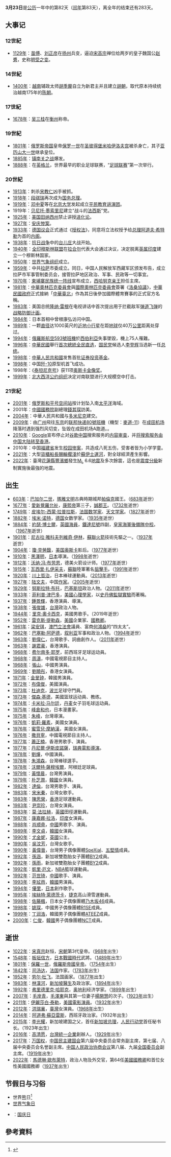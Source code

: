 {{noteTA
|G1=地名
|G2=美國總統
|G3=USState
|G4=PP
|G5=單位
|G6=Show
|G7=足球
|G8=laliga
|G9=NBA
|G10=Badminton
|1=zh-hant:費蘭度希亞路; zh-hans:费尔南多·耶罗;
|2=zh-tw:演化論; zh-cn:进化论; zh-hk:進化論; zh-sg:进化论;
|3=zh-cn:诺罗敦·西哈努克;zh-tw:諾羅敦·施亞努;zh-hk:諾羅敦·施漢諾;zh-sg:诺罗敦·西哈诺;
|4=zh-hans:泰坦尼克号; zh-hant:鐵達尼號; zh-sg:铁达尼号;
|5=zh-hans:星球大战计划;zh-hk:星球大戰計劃;zh-tw:戰略防禦計畫;
|6=zh-hans:空间站; zh-hant:太空站; zh-sg:太空站;
|7=zh-hans:快递;zh-hk:速遞;zh-tw:快遞;
|8=zh-hans:皮埃尔;zh-hk:皮耶爾;zh-tw:皮耶爾;
|9=zh-hans:沃纳·冯·布劳恩; zh-hant:華納·馮·布朗;
|10=zh-hans:哈耶克; zh-hant:海耶克;
}}
{{DayInMonth|3}}
'''3月23日'''是[[公历|公历]]一年中的第82天（[[闰年|闰年]]第83天），离全年的结束还有283天。

== 大事记 ==
=== 12世紀 ===
* [[1129年|1129年]]：[[苗傅|苗傅]]、[[刘正彦_(宋朝)|刘正彦]]在[[扬州|扬州]]兵变，逼迫[[宋高宗|宋高宗]]禅位给两岁的皇子魏国公[[赵旉|赵旉]]，史称[[苗劉兵變|明受之变]]。

=== 14世紀 ===
* [[1400年|1400年]]：[[越南|越南]]辅政太师[[胡季犛|胡季犛]]自立为新君主并且建立[[胡朝|胡朝]]，取代原本持续统治越南175年的[[陳朝_(越南)|陈朝]]。

=== 17世紀 ===
* [[1678年|1678年]]：[[吴三桂|吴三桂]]在[[衡州|衡州]]称帝。

=== 19世紀 ===
* [[1801年|1801年]]：[[俄罗斯帝国|俄罗斯帝国]]皇帝[[保罗一世_(俄罗斯)|保罗一世]]在[[圣彼得堡|圣彼得堡]][[米哈伊洛夫宫|米哈伊洛夫宫]]被杀身亡，其子[[亚历山大一世_(俄罗斯)|亚历山大一世]]继承皇位。
* [[1885年|1885年]]：[[鎮南關之役|镇南关之战]]爆发。
* [[1888年|1888年]]：在[[英格兰|英格兰]]，世界最早的职业足球联赛，“[[英格兰足球联赛|足球联赛]]”第一次举行。

=== 20世紀 ===
* [[1913年|1913年]]：刺杀[[宋教仁|宋教仁]]凶手被抓。
* [[1918年|1918年]]：[[段祺瑞|段祺瑞]]再次成为[[中華民國國務總理|国务总理]]。
* [[1919年|1919年]]：[[邓中夏|邓中夏]]等在[[北京大学|北京大学]]发起成立[[平民教育讲演团|平民教育讲演团]]。
* 1919年：[[贝尼托·墨索里尼|贝尼托·墨索里尼]]建立“战斗的[[法西斯|法西斯]]”党。
* [[1925年|1925年]]：[[美国|美国]][[田纳西州|田纳西州]]禁止讲授[[进化论|进化论]]。
* [[1927年|1927年]]：[[安庆惨案|安庆惨案]]。
* [[1933年|1933年]]：[[帝国议会_(纳粹德国)|德国议会]]正式通过《[[德国1933年授权法|授权法]]》，同意将立法权授予给[[德国总理|总理]][[阿道夫·希特勒|阿道夫·希特勒]]为首的[[德国内阁|内阁]]。
* [[1938年|1938年]]：[[抗日战争|抗日战争]]中的[[台儿庄|台儿庄]]大战开始。
* [[1940年|1940年]]：[[全印穆斯林联盟|全印穆斯林联盟]]在[[拉合尔|拉合尔]]代表大会通过决议，决定脱离[[英属印度|英属印度]]建立一个穆斯林国家。
* [[1950年|1950年]]：[[世界气象组织|世界气象组织]]成立。
* [[1959年|1959年]]：中共[[拉萨市|拉萨]]市委成立。同日，中国人民解放军西藏军区颁发布告，成立拉萨市军事管制委员会，接管拉萨地区政治、军事、民政等一切事宜。
* [[1970年|1970年]]：[[柬埔寨民族统一阵线|柬埔寨民族统一阵线]]宣布成立，[[西哈努克亲王|西哈努克亲王]]担任主席。
* [[1981年|1981年]]：[[中華奧林匹克委員會|中華奧林匹克委員會]]與[[國際奧林匹克委員會|國際奧林匹克委員會]]簽署《[[洛桑協議|洛桑協議]]》，[[中華民國政府|中華民國政府]]正式接納「[[中華臺北|中華臺北]]」作為其日後參加國際體育賽事的正式官方名稱。
* [[1983年|1983年]]：美国总统[[隆纳·雷根|隆纳·雷根]]在电视讲话中首次提出用于拦截敌军[[弹道飞弹|弹道飞弹]]的[[战略防御计画|战略防御计画]]。
* [[1984年|1984年]]：日本首相中曾根康弘访问中国。
* [[1989年|1989年]]：一颗[[直径|直径]]达1000英尺的[[近地小行星|近地小行星]]在距[[地球|地球]]仅40万[[公里|公里]]距离处穿过。
* [[1994年|1994年]]：[[俄羅斯航空593號班機|俄羅斯航空593號班機]]於[[西伯利亞|西伯利亞]]失事墜毀，機上75人罹難。
* [[1996年|1996年]]：[[中華民國|中華民國]]舉行[[1996年中華民國總統選舉|首次總統全民直选]]，[[中國國民黨|国民党]]候选人[[李登辉|李登辉]]当选新一任[[中华民国总统|总统]]。
* [[1998年|1998年]]：[[中華人民共和國|中華人民共和國]]发售首批[[证券投资基金|证券投资基金]]。
* [[1998年|1998年]]：中国[[歼-10|歼-10]]原型机首飞成功。
* 1998年：《[[泰坦尼克号_(1997年电影)|泰坦尼克号]]》获11项[[奥斯卡金像奖|奥斯卡金像奖]]。
* [[1999年|1999年]]：[[北大西洋公约组织|北大西洋公约组织]]决定对南联盟进行大规模空中打击。

=== 21世紀 ===
* [[2001年|2001年]]：[[俄罗斯|俄罗斯]][[和平号空间站|和平号空间站]]按计划坠入南[[太平洋|太平洋]]海域。
* 2001年：[[中國國務院|中國國務院]]副總理[[錢其琛|錢其琛]]訪美。
* [[2004年|2004年]]：中華人民共和國与[[多米尼克|多米尼克]]建交。
* [[2009年|2009年]]：由[[广州|广州]]飛往[[东京|东京]]的[[聯邦快遞|联邦快递]][[聯邦快遞80號班機空難|80號班機]]（機型：[[麥道MD-11|麥道-11]]）在[[成田机场|成田机场]]降落时遇到强烈风切变，坠毁在成田机场A跑道。{{fact|另外在美国和法国各有飞机因天气和机械故障原因均坠毁。这天被称为民航史上的黑色星期一|time=2014-3-23}}{{查證請求}}。
* [[2010年|2010年]]：[[Google|Google]]宣布停止对[[谷歌中国|谷歌中国]]搜索服务的[[Google审查|内容审查]]，并[[谷歌退出中国事件|将搜索服务由中国大陆转至香港]]。
* 2010年：中国[[福建省|福建省]]发生[[福建南平校园惨案|校园惨案]]，共造成八死五伤，受害者皆为小学学童。
* [[2021年|2021年]]：大型[[貨櫃船|貨櫃船]][[長賜輪|長賜輪]][[2021年蘇伊士運河阻塞事件|擱淺]]於[[蘇伊士運河|蘇伊士運河]]，對全球經濟產生影響。
* [[2022年|2022年]]：臺灣[[花蓮縣|花蓮縣]][[豐濱鄉|豐濱鄉]]發生[[地震度量#ML|M<sub>L</sub>]]  6.6[[2022年花蓮地震|地震]]及多次餘震，這也是[[交通部中央氣象局地震震度分級|震度分級]]新制實施後最強的地震。

== 出生 ==
* [[603年|603年]]：[[巴加尔二世|巴加尔二世]]，[[瑪雅文明|瑪雅文明]]古典時期城邦[[帕伦克|帕倫克]]國王。（[[683年|683年]]逝世）
* [[1677年|1677年]]：[[爱新觉罗氏|愛新覺羅]][[允祉|允祉]]，[[康熙帝|康熙帝]]第三子，[[誠郡王|誠郡王]]。（[[1732年|1732年]]逝世）
* [[1749年|1749年]]：[[皮埃尔-西蒙·拉普拉斯|皮埃尔-西蒙·拉普拉斯]]，[[法国|法国]][[数学家|数学家]]、[[天文学家|天文学家]]。（[[1827年|1827年]]逝世）
* [[1882年|1882年]]：[[埃米·诺特|埃米·诺特]]，[[德国|德国]]女数学家。（[[1935年|1935年]]逝世）
* [[1884年|1884年]]：[[約瑟·博士爾|約瑟·博士爾]]，[[英國|英國]][[海員|海員]]，[[鐵達尼號|鐵達尼號]]四副，[[皇家海軍後備隊|皇家海軍後備隊]][[中校|中校]]。（[[1967年|1967年]]逝世）
* [[1901年|1901年]]：[[尼古拉·雅科夫列維奇·伊林|尼古拉·雅科夫列維奇·伊林]]，[[蘇聯|蘇聯]][[火箭|火箭]]技術先驅之一。（[[1937年|1937年]]逝世）
* [[1904年|1904年]]：[[瓊·克勞馥|瓊·克勞馥]]，[[美国|美国]][[奥斯卡金像奖|奥斯卡]]影后。（[[1977年|1977年]]逝世）
* [[1910年|1910年]]：[[黑澤明|黑澤明]]，[[日本|日本]]導演。（[[1998年|1998年]]逝世）
* [[1912年|1912年]]：[[沃纳·冯·布劳恩|沃纳·冯·布劳恩]]，德美火箭设计师。（[[1977年|1977年]]逝世）
* [[1915年|1915年]]：[[瓦西里·扎伊采夫_(狙擊手)|瓦西里·扎伊采夫]]，[[蘇聯|蘇聯]]陸軍著名[[狙擊手|狙擊手]]。（[[1991年|1991年]]逝世）
* [[1920年|1920年]]：[[川上哲治|川上哲治]]，日本棒球運動員。（[[2013年|2013年]]逝世）
* [[1927年|1927年]]：[[陆文夫|陆文夫]]，中国[[作家|作家]]。（[[2005年|2005年]]逝世）
* [[1929年|1929年]]：[[努斯拉特·布托|努斯拉特·布托]]，[[巴基斯坦|巴基斯坦]]政治人物。（[[2011年|2011年]]逝世）
* [[1933年|1933年]]：[[菲利普·津巴多|菲利普·津巴多]]，[[美國|美國]][[心理學家|心理學家]]，以[[史丹佛監獄實驗|史丹佛監獄實驗]]而著稱。
* [[1937年|1937年]]：[[鍾景輝|鍾景輝]]，香港演員、導演。
* [[1938年|1938年]]：[[張俊雄|張俊雄]]，[[台灣|台灣]]政治人物。
* [[1944年|1944年]]：[[里克·奧卡西克|里克·奧卡西克]]，美國男歌手。（2019年逝世）
* [[1952年|1952年]]：[[雷克斯·提勒森|雷克斯·提勒森]]，[[美國|美國]]企業家、[[美国国务卿|國務卿]]。
* [[1961年|1961年]]：[[梁安琪_(澳門)|梁安琪]]，[[澳門立法會|澳門立法會]]議員、富商[[何鴻燊|何鴻燊]]的“四太太”。
* [[1962年|1962年]]：[[巴塞勒·阿萨德|巴塞勒·阿萨德]]，[[叙利亚|叙利亚]]军事和政治人物。（[[1994年|1994年]]逝世）
* [[1963年|1963年]]：[[劉偉仁|劉偉仁]]，台灣歌手、詞曲創作人。（[[2011年|2011年]]逝世）
* [[1963年|1963年]]：[[謝君豪|謝君豪]]，香港演員。
* [[1968年|1968年]]：[[费尔南多·耶罗|费尔南多·耶罗]]，前西班牙足球运动員。
* [[1968年|1968年]]：[[周濤|周濤]]，中國電視節目主持人。
* [[1968年|1968年]]：[[张山_(演员)|張山]]，中國男演員。
* [[1969年|1969年]]：[[劉曉彤|劉曉彤]]，香港女演員。
* [[1971年|1971年]]：[[金旻锺|金旻钟]]，韓國男演員。
* [[1972年|1972年]]：[[布偉傑|布偉傑]]，美國演員。
* [[1973年|1973年]]：[[杜迪克|杜迪克]]，[[波兰|波兰]]足球守門員。
* [[1973年|1973年]]：[[傑森·基德|傑森·基德]]，美國篮球运动員、教练。
* [[1974年|1974年]]：[[卡米拉·马尔廷|卡米拉·马尔廷]]，[[丹麦|丹麦]]女子羽毛球运动員。
* [[1975年|1975年]]：[[峰倉和也|峰倉和也]]，日本漫畫家。
* [[1975年|1975年]]：[[朱峰_(台灣導演)|朱峰]]，台灣導演。
* [[1976年|1976年]]：[[凱莉·羅素|凱莉·羅素]]，美國女演員。
* [[1976年|1976年]]：[[蜜雪兒·摩納漢|蜜雪兒·摩納漢]]，美國女演員。
* [[1976年|1976年]]：[[撒貝寧|撒貝寧]]，中國電視節目主持人。
* [[1977年|1977年]]：[[蕭正楠|蕭正楠]]，香港男歌手、演員。
* [[1977年|1977年]]：[[丹尼爾·伊斯皮諾薩|丹尼爾·伊斯皮諾薩]]，[[瑞典|瑞典]][[電影導演|電影導演]]。
* [[1978年|1978年]]：[[刘烨_(演员)|劉燁]]，中國演員。
* [[1978年|1978年]]：[[朱鴻森|朱鴻森]]，台灣棒球選手。
* [[1978年|1978年]]：[[沃尔特·萨穆埃尔|沃爾特·薩穆埃爾]]，阿根廷足球員。
* [[1979年|1979年]]：[[黃懷晨|黃懷晨]]，台灣男演員。
* [[1979年|1979年]]：[[朴芝潤|朴芝潤]]，[[韓國|韓國]]女演員。
* [[1982年|1982年]]：[[達倫|達倫]]，台灣男歌手、演員。
* [[1983年|1983年]]：[[宋米秦|宋米秦]]，台灣女歌手。
* [[1983年|1983年]]：[[陳思榮|陳思榮]]，[[香港|香港]]足球運動員。
* [[1983年|1983年]]：[[尹崇珍|尹崇珍]]，台灣女演員。
* [[1983年|1983年]]：[[莫·法拉赫|莫·法拉赫]]，[[英國|英國]]田徑運動員。
* [[1987年|1987年]]：[[康嘉娜·拉洛|康嘉娜·拉洛]]，[[印度|印度]]女演員。
* [[1988年|1988年]]：[[肖顺堯|肖顺堯]]，[[中國|中國]]男歌手、演員。
* [[1989年|1989年]]：[[李文貞|李文貞]]，[[韓國|韓國]]女演員。
* [[1990年|1990年]]：[[尤金妮郡主_(約克)|尤金妮]]，[[英國|英國]]公主。
* [[1990年|1990年]]：[[吳汶芳|吳汶芳]]，台灣女歌手。
* [[1990年|1990年]]：[[黃偉晉|黃偉晉]]，台灣男子偶像團體[[SpeXial|SpeXial]]、[[五堅情|五堅情]]成員。
* [[1992年|1992年]]：[[BY2|孫涵]]，新加坡雙胞胎女子團體[[BY2|BY2]]成員。
* [[1992年|1992年]]：[[BY2|孫雨]]，新加坡雙胞胎女子團體[[BY2|BY2]]成員。
* [[1992年|1992年]]：[[凱里·厄文|凱里·厄文]]，[[NBA|NBA]]籃球運動員。
* [[1992年|1992年]]：[[范世琦|范世琦]]，[[中國|中國]]歌手、演員。
* [[1993年|1993年]]：[[李玹雨|李玹雨]]，[[韓國|韓國]]男演員。
* [[1994年|1994年]]：[[優里|優里]]，[[日本|日本]]創作歌手。
* [[1995年|1995年]]：[[埃絲特·萊德茨卡|埃絲特·萊德茨卡]]，[[捷克|捷克]]高山滑雪運動員。
* [[1998年|1998年]]：[[佐藤楓|佐藤楓]]，日本女子偶像團體[[乃木坂46|乃木坂46]]成員。
* [[1998年|1998年]]：[[姚琛|姚琛]]，中國男子偶像團體[[R1SE|R1SE]]成員。
* [[1999年|1999年]]：[[丁润浩|丁润浩]]，韓國男子偶像團體[[ATEEZ|ATEEZ]]成員。
* [[2000年|2000年]]：[[黄仁俊|仁俊]]，[[韓國|韓國]]男子偶像團體[[NCT|NCT]]成員。

== 逝世 ==
* [[1022年|1022年]]：[[宋真宗|宋真宗]]赵恒，[[宋朝|宋朝]]第3代皇帝。（[[968年|968年]]出生）
* [[1548年|1548年]]：[[板垣信方|板垣信方]]，[[战国时代_(日本)|日本戰國時代]]武將。（[[1489年|1489年]]出生）
* [[1801年|1801年]]：[[保罗一世_(俄罗斯)|保羅一世]]，[[俄羅斯帝國|俄羅斯帝國]][[俄罗斯君主列表|皇帝]]。（[[1754年|1754年]]出生）
* [[1842年|1842年]]：[[司汤达|司汤达]]，[[法国|法国]]作家。（[[1783年|1783年]]出生）
* [[1952年|1952年]]：[[劳尔·杜飞|劳尔·杜飞]]，法国画家。（[[1877年|1877年]]出生）
* [[1983年|1983年]]：[[林漢河|林漢河]]，[[新加坡|新加坡]][[醫生|醫生]]及政治家。（[[1894年|1894年]]出生）
* [[1992年|1992年]]：[[弗里德里希·哈耶克|弗里德里克·哈耶克]]，[[奥地利|奥地利]]经济学家。（[[1899年|1899年]]出生）
* [[2007年|2007年]]：[[毛岸青|毛岸青]]，[[毛澤東|毛澤東]]與其第一位妻子[[杨开慧|楊開慧]]的次子。（[[1923年|1923年]]出生）
* [[2011年|2011年]]：[[伊麗莎白·泰勒|伊麗莎白·泰勒]]，[[美國|美國]][[電影演員|電影演員]]。（[[1932年|1932年]]出生）
* [[2012年|2012年]]：[[洪瑞襄|洪瑞襄]]，[[臺灣|臺灣]]女演員。（[[1968年|1968年]]出生）
* [[2014年|2014年]]：[[阿道弗·苏亚雷斯|阿道弗·蘇亞雷斯]]，西班牙政治家。（1932年出生）
* [[2015年|2015年]]：[[李光耀|李光耀]]，新加坡建国之父，首任[[新加坡總理|新加坡总理]]，[[人民行动党|人民行动党]]首任秘书长。（1923年出生）
* [[2016年|2016年]]：[[高清愿|高清愿]]，[[臺灣|台灣]][[統一企業|統一企業]]創辦人。（[[1929年|1929年]]出生）
* [[2017年|2017年]]：[[万国权|万国权]]，[[中国民主建国会|中国民主建国会]]第六届中央委员会常务副主席，第七届、八届中央委员会名誉副主席。[[中国人民政治协商会议|中国人民政治协商会议]]第八届、九届[[中国人民政治协商会议全国委员会|全国委员会]]副主席。（[[1919年|1919年]]出生）
* [[2022年|2022年]]：[[馬德琳·歐布萊特|馬德琳·歐布萊特]]，{{le|捷克裔美國人|Czech Americans|美國捷克斯洛伐克裔}}政治人物及外交官，第64任[[美國國務卿|美國國務卿]]和首位女性美國國務卿（[[1937年|1937年]]出生）

== 节假日与习俗 ==
* 世界[[熊|熊]]日<ref>{{Cite web|title=World Bear Day|url=https://www.worldbearday.info/home-1|access-date=2022-03-23|work=worldbearday|language=en|archive-date=2022-03-25|archive-url=https://web.archive.org/web/20220325194905/https://www.worldbearday.info/home-1}}</ref>
* [[世界气象日|世界气象日]]
* {{PAK}}：[[国庆日|国庆日]]

== 參考資料 ==
{{reflist}}

{{commons|Category:23 March}}
{{月份}}